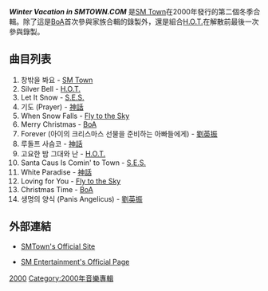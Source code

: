 {{Infobox Album <!-- See Wikipedia:WikiProject_Albums -->
| Name        = Winter Vacation in SMTOWN.COM
| Type        = 錄音室專輯
| Longtype    = 
| Artist      = [[SM_Town|SM Town]]
| Cover       = 
| Cover size  = 
| Caption     = 
| Released    = 2000年12月8日
| Recorded    = 
| Genre       = [[K-pop|K-pop]], [[R&B|R&B]], [[舞曲|舞曲]], bubblegum
| Length      = 
| Language    = [[韓語|韓語]]
| Label       = [[SM_Entertainment|SM Entertainment]]
| Producer    = 
| Reviews     = 
| Compiled by = 
| Chronology  = 
| Last album  = ''[[Christmas_in_SMTown|Christmas in SMTown]]''<br>(1999年)
| This album  = '''''Christmas Winter Vacation in SMTown.com'''''<br>(2000年)
| Next album  = ''[[Christmas_Winter_Vacation_in_SMTown.com_-_Angel_Eyes|Christmas Winter Vacation in SMTown.com - Angel Eyes]]''<br>(2001年)
| Misc        = 
}}

'''''Winter Vacation in SMTOWN.COM''''' 是[[SM_Town|SM Town]]在2000年發行的第二個冬季合輯。除了這是[[BoA|BoA]]首次參與家族合輯的錄製外，還是組合[[H.O.T.|H.O.T.]]在解散前最後一次參與錄製。 

== 曲目列表 ==
# 창밖을 봐요 - [[SM_Town|SM Town]]
# Silver Bell - [[H.O.T.|H.O.T.]]
# Let It Snow - [[S.E.S._(組合)|S.E.S.]]
# 기도 (Prayer) - [[神話_(組合)|神話]]
# When Snow Falls - [[Fly_to_the_Sky|Fly to the Sky]]
# Merry Christmas - [[BoA|BoA]]
# Forever (아이의 크리스마스 선물을 준비하는 아빠들에게) - [[劉英振|劉英振]]
# 루돌프 사슴코  - [[神話_(組合)|神話]]
# 고요한 밤 그대와 난  - [[H.O.T.|H.O.T.]]
# Santa Caus Is Comin' to Town - [[S.E.S._(組合)|S.E.S.]]
# White Paradise - [[神話_(組合)|神話]]
# Loving for You - [[Fly_to_the_Sky|Fly to the Sky]]
# Christmas Time - [[BoA|BoA]]
# 생명의 양식 (Panis Angelicus) - [[劉英振|劉英振]]

== 外部連結 ==
* {{ko icon}} [http://star.ilikepop.com/starhome/smtown/ SMTown's Official Site]{{Wayback|url=http://star.ilikepop.com/starhome/smtown/ |date=20110416074618 }}
* {{ko icon}} [http://www.smtown.com/ SM Entertainment's Official Page]{{Wayback|url=http://www.smtown.com/ |date=20060424164456 }}


[[Category:SM_Town音樂專輯|2000]]
[[Category:2000年音樂專輯|Category:2000年音樂專輯]]